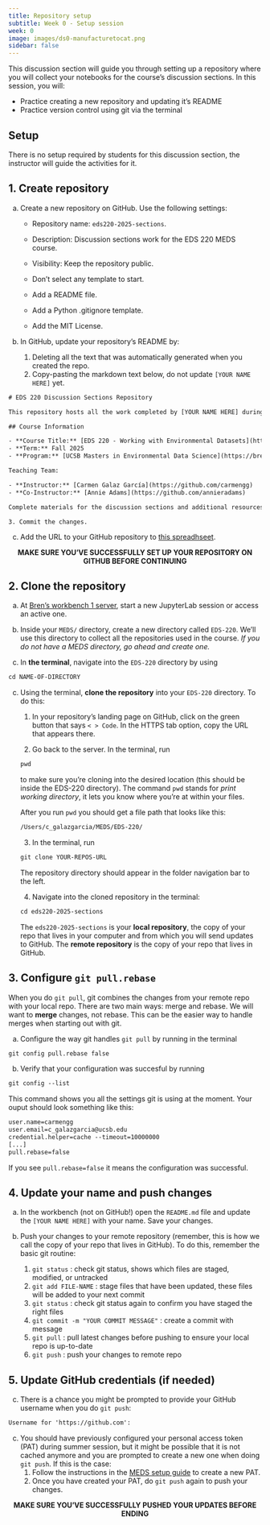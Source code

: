 ```yaml
---
title: Repository setup
subtitle: Week 0 - Setup session 
week: 0
image: images/ds0-manufacturetocat.png
sidebar: false
---
```


This discussion section will guide you through setting up a repository where you will collect your notebooks for the course's discussion sections. In this session, you will:

- Practice creating a new repository and updating it's README
- Practice version control using git via the terminal

## Setup

:::{.callout-tip appearance="minimal"}
There is no setup required by students for this discussion section, the instructor will guide the activities for it.
:::

## 1. Create repository

a. Create a new repository on GitHub. Use the following settings:

    - Repository name: `eds220-2025-sections`.

    - Description: Discussion sections work for the EDS 220 MEDS course.

    - Visibility: Keep the repository public.

    - Don't select any template to start.

    - Add a README file.

    - Add a Python .gitignore template.

    - Add the MIT License.

b. In GitHub, update your repository's README by:
    1. Deleting all the text that was automatically generated when you created the repo.
    2. Copy-pasting the markdown text below, do not update `[YOUR NAME HERE]` yet.

```default
# EDS 220 Discussion Sections Repository

This repository hosts all the work completed by [YOUR NAME HERE] during the discussion sections of EDS 220 - *Working with Environmental Data*.

## Course Information

- **Course Title:** [EDS 220 - Working with Environmental Datasets](https://bren.ucsb.edu/courses/eds-220)
- **Term:** Fall 2025
- **Program:** [UCSB Masters in Environmental Data Science](https://bren.ucsb.edu/masters-programs/master-environmental-data-science).

Teaching Team:

- **Instructor:** [Carmen Galaz García](https://github.com/carmengg)
- **Co-Instructor:** [Annie Adams](https://github.com/annieradams) 

Complete materials for the discussion sections and additional resources can be found on the [course website](https://meds-eds-220.github.io/MEDS-eds-220-course/discussion-sections/discussion-sections-listing.html).
```
    3. Commit the changes.

c. Add the URL to your GitHub repository to [this spreadhseet](https://docs.google.com/spreadsheets/d/1mUpKg-gzte_gupG6slF-yaJ1WcK0Goh1GKy9GZBP-K8/edit?usp=sharing).

<p style="text-align: center;">
**MAKE SURE YOU'VE SUCCESSFULLY SET UP YOUR REPOSITORY ON GITHUB BEFORE CONTINUING**
</p>

## 2. Clone the repository

a. At [Bren's workbench 1 server](https://workbench-1.bren.ucsb.edu/), start a new JupyterLab session or access an active one.

b. Inside your `MEDS/` directory, create a new directory called `EDS-220`. We'll use this directory to collect all the repositories used in the course. *If you do not have a MEDS directory, go ahead and create one.*

c. In **the terminal**, navigate into the `EDS-220` directory by using 

```default
cd NAME-OF-DIRECTORY
````

c. Using the terminal, **clone the repository** into your `EDS-220` directory. To do this:

    1. In your repository's landing page on GitHub, click on the green button that says `< > Code`. In the HTTPS tab option, copy the URL that appears there.

    2. Go back to the server. In the terminal, run 
    
    ```default 
    pwd
    ```
    to make sure you're cloning into the desired location (this should be inside the EDS-220 directory). The command `pwd` stands for *print working directory*, it lets you know where you're at within your files.   
    
    After you run `pwd` you should get a file path that looks like this:

    ```default
    /Users/c_galazgarcia/MEDS/EDS-220/
    ```
    3. In the terminal, run 
    
    ```default 
    git clone YOUR-REPOS-URL
    ```
    
    The repository directory should appear in the folder navigation bar to the left.

    4. Navigate into the cloned repository in the terminal: 
    ```default 
    cd eds220-2025-sections
    ```

    The `eds220-2025-sections` is your **local repository**, the copy of your repo that lives in your computer and from which you will send updates to GitHub. The **remote repository** is the copy of your repo that lives in GitHub.


## 3. Configure `git pull.rebase`

When you do `git pull`, git combines the changes from your remote repo with your local repo. There are two main ways: merge and rebase. We will want to **merge** changes, not rebase. This can be the easier way to handle merges when starting out with git. 

a. Configure the way git handles `git pull` by running in the terminal

```default
git config pull.rebase false
```

b. Verify that your configuration was succesful by running 
```default
git config --list
```

This command shows you all the settings git is using at the moment. Your ouput should look something like this:
```default
user.name=carmengg
user.email=c_galazgarcia@ucsb.edu
credential.helper=cache --timeout=10000000
[...]
pull.rebase=false
```
If you see `pull.rebase=false` it means the configuration was successful.

## 4. Update your name and push changes

a. In the workbench (not on GitHub!) open the `README.md` file and update the `[YOUR NAME HERE]` with your name. Save your changes.

b. Push your changes to your remote repository (remember, this is how we call the copy of your repo that lives in GitHub). 
To do this, remember the basic git routine:
    1. `git status` : check git status, shows which files are staged, modified, or untracked
    2. `git add FILE-NAME` : stage files that have been updated, these files will be added to your next commit
    3. `git status` : check git status again to confirm you have staged the right files
    4. `git commit -m "YOUR COMMIT MESSAGE"` : create a commit with message 
    5. `git pull` : pull latest changes before pushing to ensure your local repo is up-to-date
    6. `git push` : push your changes to remote repo

## 5. Update GitHub credentials (if needed)

c. There is a chance you might be prompted to provide your GitHub username when you do `git push`:

```default
Username for 'https://github.com':   
```

c. You should have previously configured your personal access token (PAT) during summer session, but it might be possible that it is not cached anymore and you are prompted to create a new one when doing `git push`. If this is the case:
    1. Follow the instructions in the [MEDS setup guide](https://ucsb-meds.github.io/MEDS-installation-guide/#GitHub-PAT) to create a new PAT. 
    2. Once you have created your PAT, do `git push` again to push your changes. 

<p style="text-align: center;">
**MAKE SURE YOU'VE SUCCESSFULLY PUSHED YOUR UPDATES BEFORE ENDING**
</p>

<!--
Talk about setting a PAT.

3. If you are prompted for your credentials and need to set up a new Personal Access Token (PAT) follow [steps 13-18 in this guide](https://docs.google.com/document/d/1Pk6_rUDdFjdGg-YVo9Cl8ET3iDsYahyaP0VMRD4UHUk/edit?usp=sharing/) to set it up.
-->